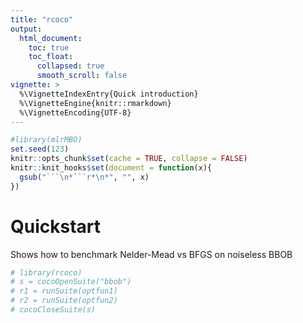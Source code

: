 ```yaml
---
title: "rcoco"
output:
  html_document:
    toc: true
    toc_float:
      collapsed: true
      smooth_scroll: false
vignette: >
  %\VignetteIndexEntry{Quick introduction}
  %\VignetteEngine{knitr::rmarkdown}
  %\VignetteEncoding{UTF-8}
---
```


```r
#library(mlrMBO)
set.seed(123)
knitr::opts_chunk$set(cache = TRUE, collapse = FALSE)
knitr::knit_hooks$set(document = function(x){
  gsub("```\n*```r*\n*", "", x)
})
```


# Quickstart

Shows how to benchmark Nelder-Mead vs BFGS on noiseless BBOB


```r
# library(rcoco)
# s = cocoOpenSuite("bbob")
# r1 = runSuite(optfun1)
# r2 = runSuite(optfun2)
# cocoCloseSuite(s)
```

